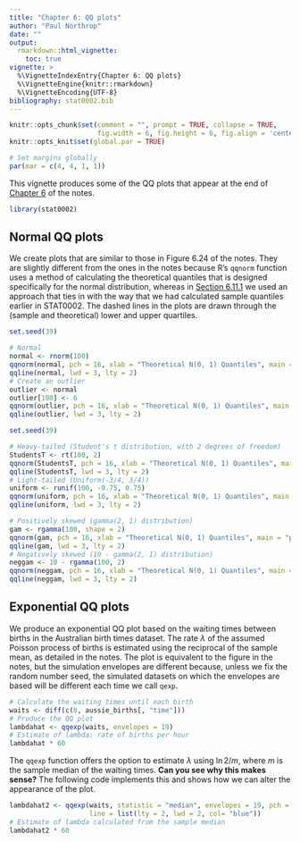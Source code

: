 ```yaml
---
title: "Chapter 6: QQ plots"
author: "Paul Northrop"
date: ""
output: 
  rmarkdown::html_vignette:
    toc: true
vignette: >
  %\VignetteIndexEntry{Chapter 6: QQ plots}
  %\VignetteEngine{knitr::rmarkdown}
  %\VignetteEncoding{UTF-8}
bibliography: stat0002.bib
---
```


```r
knitr::opts_chunk$set(comment = "", prompt = TRUE, collapse = TRUE,
                      fig.width = 6, fig.height = 6, fig.align = 'center')
knitr::opts_knit$set(global.par = TRUE)
```

```r
# Set margins globally
par(mar = c(4, 4, 1, 1))
```

This vignette produces some of the QQ plots that appear at the end of [Chapter 6](https://paulnorthrop.github.io/stat0002book/simple.html#simple) of the notes.

```r
library(stat0002)
```

## Normal QQ plots

We create plots that are similar to those in Figure 6.24 of the notes. They are slightly different from the ones in the notes because R's `qqnorm` function uses a method of calculating the theoretical quantiles that is designed specifically for the normal distribution, whereas in [Section 6.11.1](https://paulnorthrop.github.io/stat0002book/simple.html#normal-qq-plots) we used an approach that ties in with the way that we had calculated sample quantiles earlier in STAT0002.  The dashed lines in the plots are drawn through the (sample and theoretical) lower and upper quartiles.

```r
set.seed(39)
```

```r
# Normal
normal <- rnorm(100)  
qqnorm(normal, pch = 16, xlab = "Theoretical N(0, 1) Quantiles", main = "normal")
qqline(normal, lwd = 3, lty = 2)
# Create an outlier
outlier <- normal
outlier[100] <- 6
qqnorm(outlier, pch = 16, xlab = "Theoretical N(0, 1) Quantiles", main = "outlier")
qqline(outlier, lwd = 3, lty = 2)
```

```r
set.seed(39)
```

```r
# Heavy-tailed (Student's t distribution, with 2 degrees of freedom)
StudentsT <- rt(100, 2)
qqnorm(StudentsT, pch = 16, xlab = "Theoretical N(0, 1) Quantiles", main = "heavy-tailed")
qqline(StudentsT, lwd = 3, lty = 2)
# Light-tailed (Uniform(-3/4, 3/4))
uniform <- runif(100, -0.75, 0.75)
qqnorm(uniform, pch = 16, xlab = "Theoretical N(0, 1) Quantiles", main = "light-tailed")
qqline(uniform, lwd = 3, lty = 2)
```

```r
# Positively skewed (gamma(2, 1) distribution)
gam <- rgamma(100, shape = 2)
qqnorm(gam, pch = 16, xlab = "Theoretical N(0, 1) Quantiles", main = "positive skew")
qqline(gam, lwd = 3, lty = 2)
# Negatively skewed (10 - gamma(2, 1) distribution)
neggam <- 10 - rgamma(100, 2)
qqnorm(neggam, pch = 16, xlab = "Theoretical N(0, 1) Quantiles", main = "negative skew")
qqline(neggam, lwd = 3, lty = 2)
```

## Exponential QQ plots

We produce an exponential QQ plot based on the waiting times between births in the Australian birth times dataset. The rate $\lambda$ of the assumed Poisson process of births is estimated using the reciprocal of the sample mean, as detailed in the notes.  The plot is equivalent to the figure in the notes, but the simulation envelopes are different because, unless we fix the random number seed, the simulated datasets on which the envelopes are based will be different each time we call `qexp`.

```r
# Calculate the waiting times until each birth
waits <- diff(c(0, aussie_births[, "time"]))
# Produce the QQ plot
lambdahat <- qqexp(waits, envelopes = 19)
# Estimate of lambda: rate of births per hour
lambdahat * 60
```

The `qqexp` function offers the option to estimate $\lambda$ using $\ln 2 / m$, where $m$ is the sample median of the waiting times. **Can you see why this makes sense?**  The following code implements this and shows how we can alter the appearance of the plot.

```r
lambdahat2 <- qqexp(waits, statistic = "median", envelopes = 19, pch = 16,
                    line = list(lty = 2, lwd = 2, col= "blue"))
# Estimate of lambda calculated from the sample median
lambdahat2 * 60
```

<script type="text/x-mathjax-config">
   MathJax.Hub.Config({  "HTML-CSS": { minScaleAdjust: 125, availableFonts: [] }  });
</script>
